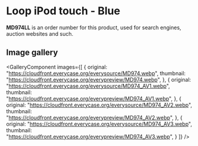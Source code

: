 
# Loop iPod touch - Blue

<Callout type='info' emoji='👉🏻'>**MD974LL** is an order number for this product, used for search engines, auction websites and such.</Callout>

## Image gallery

<GalleryComponent
    images={[
      {
        original: "https://cloudfront.everycase.org/everysource/MD974.webp",
        thumbnail: "https://cloudfront.everycase.org/everypreview/MD974.webp",
      },
      {
        original: "https://cloudfront.everycase.org/everysource/MD974_AV1.webp",
        thumbnail: "https://cloudfront.everycase.org/everypreview/MD974_AV1.webp",
      },
      {
        original: "https://cloudfront.everycase.org/everysource/MD974_AV2.webp",
        thumbnail: "https://cloudfront.everycase.org/everypreview/MD974_AV2.webp",
      },
      {
        original: "https://cloudfront.everycase.org/everysource/MD974_AV3.webp",
        thumbnail: "https://cloudfront.everycase.org/everypreview/MD974_AV3.webp",
      }
    ]}
  />
